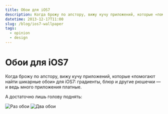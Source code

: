 ```yaml
---
title: Обои для iOS7
description: Когда брожу по апстору, вижу кучу приложений, которые «помогают найти шикарные обои» для iOS7, градиенты, блюр и другие рюшечки — и ведь много приложения платные. А достаточно лишь голову поднять.
datetime: 2013-12-17T11:00
slug: /blog/ios7-wallpaper
tags:
  - opinion
  - design
---
```


# Обои для iOS7

Когда брожу по апстору, вижу кучу приложений, которые «помогают найти шикарные обои» для iOS7: градиенты, блюр и другие рюшечки — и ведь много приложения платные.

А достаточно лишь голову поднять:

![Раз обои](/images/content/ios7-wallpaper/wallpaper-1.jpg)
![Два обои](/images/content/ios7-wallpaper/wallpaper-2.jpg)
